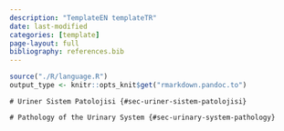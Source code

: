```yaml
---
description: "TemplateEN templateTR"
date: last-modified
categories: [template]
page-layout: full
bibliography: references.bib
---
```


```r
source("./R/language.R")
output_type <- knitr::opts_knit$get("rmarkdown.pandoc.to")
```

```asis
# Uriner Sistem Patolojisi {#sec-uriner-sistem-patolojisi}
```

```asis
# Pathology of the Urinary System {#sec-urinary-system-pathology}
```
